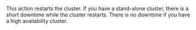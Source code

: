 This action restarts the cluster. If you have a stand-alone cluster, there is a short downtime while the cluster restarts. There is no downtime if you have a high availability cluster.
